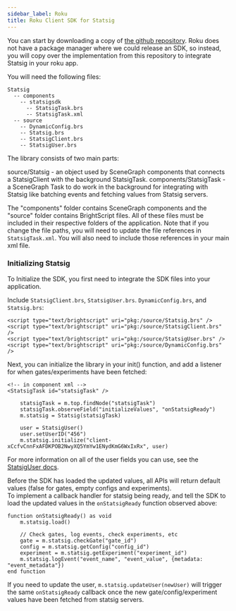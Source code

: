```yaml
---
sidebar_label: Roku
title: Roku Client SDK for Statsig
---
```


You can start by downloading a copy of [the github repository](https://github.com/statsig-io/roku-sdk).  Roku does not have a package manager where we could release an SDK, so instead, you will copy over the implementation from this repository to integrate Statsig in your roku app.

You will need the following files:

```
Statsig
  -- components
    -- statsigsdk
      -- StatsigTask.brs
      -- StatsigTask.xml
  -- source
    -- DynamicConfig.brs
    -- Statsig.brs
    -- StatsigClient.brs
    -- StatsigUser.brs
```

The library consists of two main parts:

source/Statsig - an object used by SceneGraph components that connects a StatsigClient with the background StatsigTask.
components/StatsigTask - a SceneGraph Task to do work in the background for integrating with Statsig like batching events and fetching values from Statsig servers.

The "components" folder contains SceneGraph components and the "source" folder contains BrightScript files.  All of these files must be included in their respective folders of the application.  Note that if you change the file paths, you will need to update the file references in `StatsigTask.xml`.  You will also need to include those references in your main xml file.

### Initializing Statsig

To Initialize the SDK, you first need to integrate the SDK files into your application.

Include `StatsigClient.brs`, `StatsigUser.brs`. `DynamicConfig.brs`, and `Statsig.brs`:

```
<script type="text/brightscript" uri="pkg:/source/Statsig.brs" />
<script type="text/brightscript" uri="pkg:/source/StatsigClient.brs" />
<script type="text/brightscript" uri="pkg:/source/StatsigUser.brs" />
<script type="text/brightscript" uri="pkg:/source/DynamicConfig.brs" />
```

Next, you can initialize the library in your init() function, and add a listener for when gates/experiments have been fetched:


```
<!-- in component xml -->
<StatsigTask id="statsigTask" />
```

```
    statsigTask = m.top.findNode("statsigTask")
    statsigTask.observeField("initializeValues", "onStatsigReady")
    m.statsig = Statsig(statsigTask)

    user = StatsigUser()
    user.setUserID("456")
    m.statsig.initialize("client-xCcfvCnnFxAFDKPOB2NwyXQ5YmYw1ENydKmG6WxIxRx", user)
```

For more information on all of the user fields you can use, see the [StatsigUser docs](/client/concepts/user).

Before the SDK has loaded the updated values, all APIs will return default values (false for gates, empty configs and experiments).  
To implement a callback handler for statsig being ready, and tell the SDK to load the updated values in the `onStatsigReady` function observed above:

```
function onStatsigReady() as void
    m.statsig.load()
    
    // Check gates, log events, check experiments, etc
    gate = m.statsig.checkGate("gate_id")
    config = m.statsig.getConfig("config_id")
    experiment = m.statsig.getExperiment("experiment_id")
    m.statsig.logEvent("event_name", "event_value", {metadata: "event_metadata"})
end function
```

If you need to update the user, `m.statsig.updateUser(newUser)` will trigger the same `onStatsigReady` callback once the new gate/config/experiment values have been fetched from statsig servers.
